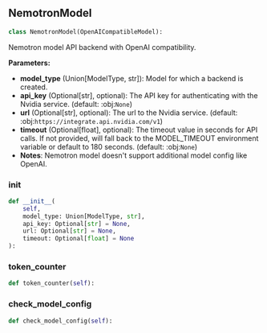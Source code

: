 <a id="camel.models.nemotron_model"></a>

<a id="camel.models.nemotron_model.NemotronModel"></a>

## NemotronModel

```python
class NemotronModel(OpenAICompatibleModel):
```

Nemotron model API backend with OpenAI compatibility.

**Parameters:**

- **model_type** (Union[ModelType, str]): Model for which a backend is created.
- **api_key** (Optional[str], optional): The API key for authenticating with the Nvidia service. (default: :obj:`None`)
- **url** (Optional[str], optional): The url to the Nvidia service. (default: :obj:`https://integrate.api.nvidia.com/v1`)
- **timeout** (Optional[float], optional): The timeout value in seconds for API calls. If not provided, will fall back to the MODEL_TIMEOUT environment variable or default to 180 seconds. (default: :obj:`None`)
- **Notes**: Nemotron model doesn't support additional model config like OpenAI.

<a id="camel.models.nemotron_model.NemotronModel.__init__"></a>

### __init__

```python
def __init__(
    self,
    model_type: Union[ModelType, str],
    api_key: Optional[str] = None,
    url: Optional[str] = None,
    timeout: Optional[float] = None
):
```

<a id="camel.models.nemotron_model.NemotronModel.token_counter"></a>

### token_counter

```python
def token_counter(self):
```

<a id="camel.models.nemotron_model.NemotronModel.check_model_config"></a>

### check_model_config

```python
def check_model_config(self):
```
